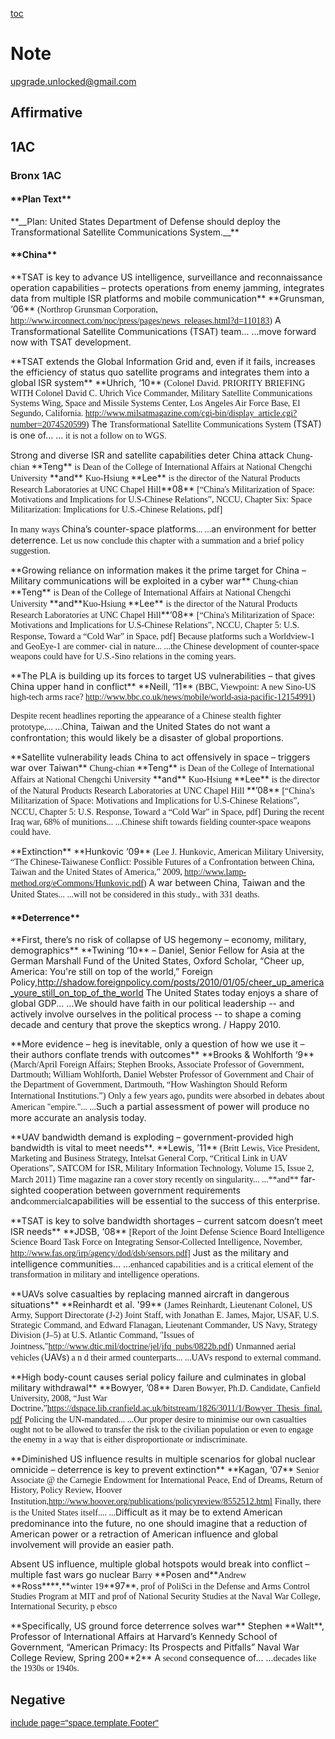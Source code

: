 [[toc]]
=Note= 
[[mailto:upgrade.unlocked@gmail.com|upgrade.unlocked@gmail.com]]
==Affirmative== 
==1AC== 
===Bronx 1AC=== 
====**Plan Text**==== 
<span style="background-color: #ffffff; font-size: 14px;">**__Plan: United States Department of Defense should deploy the Transformational Satellite Communications System.__**</span>
====**China**==== 
<span style="font-size: 14px;">**<span style="background-color: #ffffff;">TSAT is key to advance US intelligence, surveillance and reconnaissance operation capabilities – protects operations from enemy jamming, integrates data from multiple ISR platforms and mobile communication</span>**</span>
<span class="Cite" style="background-color: #ffffff; font-size: 14px;">**Grunsman, ‘06**</span>
<span style="background-color: #ffffff; font-family: 'Times New Roman'; font-size: 14px;">(Northrop Grunsman Corporation, [[http://www.irconnect.com/noc/press/pages/news_releases.html?d=110183]])</span>
<span style="background-color: #ffffff; font-size: 14px;">A Transformational Satellite Communications (TSAT) team... ...move forward now with TSAT development.</span>

<span style="font-size: 14px;">**<span style="background-color: #ffffff; text-decoration: none;">TSAT extends the Global Information Grid and, even if it fails, increases the efficiency of status quo satellite programs and integrates them into a global ISR system</span>**</span>
<span class="Cite" style="background-color: #ffffff; font-size: 14px;">**Uhrich, ‘10**</span>
<span style="background-color: #ffffff; font-family: 'Times New Roman'; font-size: 14px;">(Colonel David. PRIORITY BRIEFING WITH Colonel David C. Uhrich Vice Commander, Military Satellite Communications Systems Wing, Space and Missile Systems Center, Los Angeles Air Force Base, El Segundo, California. [[http://www.milsatmagazine.com/cgi-bin/display_article.cgi?number=2074520599]])</span>
<span style="font-size: 14px;"><span style="background-color: #ffffff;">The </span><span style="background-color: #ffffff; font-family: 'Times New Roman';">Transformational Satellite Communications System </span><span style="background-color: #ffffff;">(TSAT) is one of... ...</span><span style="background-color: #ffffff; font-family: 'Times New Roman';"> it is not a follow on to WGS.</span></span>

<span class="TagChar" style="background-color: #ffffff; font-size: 14px;">Strong and diverse ISR and satellite capabilities deter China attack</span>
<span style="font-size: 14px;"><span style="background-color: #ffffff; font-family: 'Times New Roman';">Chung-chian </span><span class="Cite" style="background-color: #ffffff;">**Teng**</span> <span style="background-color: #ffffff; font-family: 'Times New Roman';">is Dean of the College of International Affairs at National Chengchi University</span> <span class="Cite" style="background-color: #ffffff;">**and**</span> <span style="background-color: #ffffff; font-family: 'Times New Roman';">Kuo-Hsiung </span><span class="Cite" style="background-color: #ffffff;">**Lee**</span> <span style="background-color: #ffffff; font-family: 'Times New Roman';">is the director of the Natural Products Research Laboratories at UNC Chapel Hill</span><span class="Cite" style="background-color: #ffffff;">**08**</span> <span style="background-color: #ffffff; font-family: 'Times New Roman';">[“China's Militarization of Space: Motivations and Implications for U.S-Chinese Relations”, NCCU, Chapter Six: Space Militarization: Implications for U.S.-Chinese Relations, pdf]</span></span>

<span style="font-size: 14px;"><span style="background-color: #ffffff; font-family: 'Times New Roman';">In many ways </span><span style="background-color: #ffffff;">China’s counter-space platforms</span><span style="background-color: #ffffff; font-family: 'Times New Roman';">... ...</span><span style="background-color: #ffffff;">an environment for better deterrence</span><span style="background-color: #ffffff; font-family: 'Times New Roman';">. Let us now conclude this chapter with a summation and a brief policy suggestion.</span></span>

<span style="font-size: 14px;">**<span style="background-color: #ffffff;"><span class="TagChar">Growing reliance on information makes it the prime target for China – Military communications will be exploited in a cyber war</span></span>**</span>
<span style="font-size: 14px;"><span style="background-color: #ffffff; font-family: 'Times New Roman';">Chung-chian </span><span class="Cite" style="background-color: #ffffff;">**Teng**</span> <span style="background-color: #ffffff; font-family: 'Times New Roman';">is Dean of the College of International Affairs at National Chengchi University </span><span class="Cite" style="background-color: #ffffff;">**and**</span><span style="background-color: #ffffff; font-family: 'Times New Roman';">Kuo-Hsiung </span><span class="Cite" style="background-color: #ffffff;">**Lee**</span> <span style="background-color: #ffffff; font-family: 'Times New Roman';">is the director of the Natural Products Research Laboratories at UNC Chapel Hill</span><span class="Cite" style="background-color: #ffffff;">**‘08**</span></span>
<span style="background-color: #ffffff; font-family: 'Times New Roman'; font-size: 14px;">[“China's Militarization of Space: Motivations and Implications for U.S-Chinese Relations”, NCCU, Chapter 5: U.S. Response, Toward a “Cold War” in Space, pdf]</span>
<span style="background-color: #ffffff; font-family: 'Times New Roman'; font-size: 14px;">Because platforms such a Worldview-1 and GeoEye-1 are commer- cial in nature... ...the Chinese development of counter-space weapons could have for U.S.-Sino relations in the coming years.</span>

<span style="font-size: 14px;">**<span style="background-color: #ffffff;">The PLA is building up its forces to target US vulnerabilities – that gives China upper hand in conflict</span>**</span>
<span class="Cite" style="background-color: #ffffff; font-size: 14px;">**Neill, ‘11**</span>
<span style="background-color: #ffffff; font-family: 'Times New Roman'; font-size: 14px;">(BBC, Viewpoint: A new Sino-US high-tech arms race? [[http://www.bbc.co.uk/news/mobile/world-asia-pacific-12154991]])</span>

<span style="font-size: 14px;"><span style="background-color: #ffffff; font-family: 'Times New Roman';">Despite recent headlines reporting the appearance of a Chinese stealth fighter prototype,... </span><span style="background-color: #ffffff;">...China, Taiwan and the United States do not want a confrontation; this would likely be a disaster of global proportions.</span></span>

<span style="font-size: 14px;">**<span style="background-color: #ffffff;">Satellite vulnerability leads China to act offensively in space – triggers war over Taiwan</span>**</span>
<span style="font-size: 14px;"><span style="background-color: #ffffff; font-family: 'Times New Roman';">Chung-chian </span><span class="Cite" style="background-color: #ffffff;">**Teng**</span> <span style="background-color: #ffffff; font-family: 'Times New Roman';">is Dean of the College of International Affairs at National Chengchi University </span><span class="Cite" style="background-color: #ffffff;">**and**</span> <span style="background-color: #ffffff; font-family: 'Times New Roman';">Kuo-Hsiung </span><span class="Cite" style="background-color: #ffffff;">**Lee**</span> <span style="background-color: #ffffff; font-family: 'Times New Roman';">is the director of the Natural Products Research Laboratories at UNC Chapel Hill </span><span class="Cite" style="background-color: #ffffff;">**’08**</span> <span style="background-color: #ffffff; font-family: 'Times New Roman';">[“China's Militarization of Space: Motivations and Implications for U.S-Chinese Relations”, NCCU, Chapter 5: U.S. Response, Toward a “Cold War” in Space, pdf]</span></span>
<span style="background-color: #ffffff; font-family: 'Times New Roman'; font-size: 14px;">During the recent Iraq war, 68% of munitions... ...Chinese shift towards fielding counter-space weapons could have.</span>

<span style="font-size: 14px;">**<span style="background-color: #ffffff;">Extinction</span>**</span>
<span class="Cite" style="background-color: #ffffff; font-size: 14px;">**Hunkovic ‘09**</span>
<span style="background-color: #ffffff; font-family: 'Times New Roman'; font-size: 14px;">(Lee J. Hunkovic, American Military University, “The Chinese-Taiwanese Conflict: Possible Futures of a Confrontation between China, Taiwan and the United States of America,” 2009, [[http://www.lamp-method.org/eCommons/Hunkovic.pdf]])</span>
<span style="font-size: 14px;"><span style="background-color: #ffffff;">A war between China, Taiwan and the U</span><span style="background-color: #ffffff; font-family: 'Times New Roman';">nited </span><span style="background-color: #ffffff;">S</span><span style="background-color: #ffffff; font-family: 'Times New Roman';">tates... ...will not be considered in this study., with 331 deaths.</span></span>
====**Deterrence**==== 
<span style="font-size: 14px;">**<span style="background-color: #ffffff;">First, there’s no risk of collapse of US hegemony – economy, military, demographics</span>**</span>
<span style="font-size: 14px;"><span class="Cite" style="background-color: #ffffff;">**Twining ‘10**</span><span style="background-color: #ffffff;"> – Daniel, Senior Fellow for Asia at the German Marshall Fund of the United States, Oxford Scholar, “Cheer up, America: You're still on top of the world,” Foreign Policy,[[http://shadow.foreignpolicy.com/posts/2010/01/05/cheer_up_america_youre_still_on_top_of_the_world]]</span></span>
<span style="background-color: #ffffff; font-size: 14px;">The United States today enjoys a share of global GDP... ...We should have faith in our political leadership -- and actively involve ourselves in the political process -- to shape a coming decade and century that prove the skeptics wrong. / Happy 2010.</span>

<span style="font-size: 14px;">**<span style="background-color: #ffffff;">More evidence – heg is inevitable, only a question of how we use it – their authors conflate trends with outcomes</span>**</span>
<span class="Cite" style="background-color: #ffffff; font-size: 14px;">**Brooks & Wohlforth ‘9**</span>
<span style="background-color: #ffffff; font-family: 'Times New Roman'; font-size: 14px;">(March/April Foreign Affairs; Stephen Brooks, Associate Professor of Government, Dartmouth; William Wohlforth, Daniel Webster Professor of Government and Chair of the Department of Government, Dartmouth, “How Washington Should Reform International Institutions.”)</span>
<span style="font-size: 14px;"><span style="background-color: #ffffff; font-family: 'Times New Roman';">Only a few years ago, pundits were absorbed in debates about American "empire."... ...</span><span style="background-color: #ffffff;">Such a partial assessment of power will produce no more accurate an analysis today.</span></span>

<span style="font-size: 14px;">**<span style="background-color: #ffffff;">UAV bandwidth demand is exploding – government-provided high bandwidth is vital to meet needs</span>**<span style="background-color: #ffffff;">.</span></span>
<span class="Cite" style="background-color: #ffffff; font-size: 14px;">**Lewis, ’11** </span>
<span style="background-color: #ffffff; font-family: 'Times New Roman'; font-size: 14px;">(Britt Lewis, Vice President, Marketing and Business Strategy, Intelsat General Corp, “Critical Link in UAV Operations”, SATCOM for ISR, Military Information Technology, Volume 15, Issue 2, March 2011)</span>
<span style="font-size: 14px;"><span style="background-color: #ffffff; font-family: 'Times New Roman';">Time magazine ran a cover story recently on singularity... ...**and** </span><span style="background-color: #ffffff;">far-sighted cooperation between government requirements and</span><span style="background-color: #ffffff; font-family: 'Times New Roman';">commercial</span><span style="background-color: #ffffff;">capabilities will be essential to the success of this enterprise.</span></span>

<span style="font-size: 14px;">**<span style="background-color: #ffffff;">TSAT is key to solve bandwidth shortages – current satcom doesn’t meet ISR needs</span>**</span>
<span style="font-size: 14px;"><span class="Cite" style="background-color: #ffffff;">**JDSB, ‘08**</span> <span style="background-color: #ffffff; font-family: 'Times New Roman';">[Report of the Joint Defense Science Board Intelligence Science Board Task Force on Integrating Sensor-Collected Intelligence, November, [[http://www.fas.org/irp/agency/dod/dsb/sensors.pdf]]]</span></span>
<span style="font-size: 14px;"><span style="background-color: #ffffff;">Just as the military and intelligence communities... ...</span><span style="background-color: #ffffff; font-family: 'Times New Roman';">enhanced capabilities and is a critical element of the transformation in military and intelligence operations.</span></span>

<span style="font-size: 14px;">**<span style="background-color: #ffffff;">UAVs solve casualties by replacing manned aircraft in dangerous situations</span>**</span>
<span class="Cite" style="background-color: #ffffff; font-size: 14px;">**Reinhardt et al. '99**</span>
<span style="background-color: #ffffff; font-family: 'Times New Roman'; font-size: 14px;">(James Reinhardt, Lieutenant Colonel, US Army, Support Directorate (J-2) Joint Staff, with Jonathan E. James, Major, USAF, U.S. Strategic Command, and Edward Flanagan, Lieutenant Commander, US Navy, Strategy Division (J–5) at U.S. Atlantic Command, "Issues of Jointness,"[[http://www.dtic.mil/doctrine/jel/jfq_pubs/0822b.pdf]])</span>
<span style="font-size: 14px;"><span style="background-color: #ffffff; font-family: 'Times New Roman';">Unmanned aerial vehicles (</span><span style="background-color: #ffffff;">UAVs</span><span style="background-color: #ffffff; font-family: 'Times New Roman';">) a n d their armed counterparts... ...UAVs respond to external command.</span></span>

<span style="font-size: 14px;">**<span style="background-color: #ffffff;">High body-count causes serial policy failure and culminates in global military withdrawal</span>**</span>
<span class="Cite" style="background-color: #ffffff; font-size: 14px;">**Bowyer, ’08**</span>
<span style="background-color: #ffffff; font-family: 'Times New Roman'; font-size: 14px;">Daren Bowyer, Ph.D. Candidate, Canfield University, 2008, “Just War Doctrine,”[[https://dspace.lib.cranfield.ac.uk/bitstream/1826/3011/1/Bowyer_Thesis_final.pdf]]</span>
<span style="background-color: #ffffff; font-family: 'Times New Roman'; font-size: 14px;">Policing the UN-mandated... ...Our proper desire to minimise our own casualties ought not to be allowed to transfer the risk to the civilian population or even to engage the enemy in a way that is either disproportionate or indiscriminate.</span>

<span style="font-size: 14px;">**<span style="background-color: #ffffff;">Diminished US influence results in multiple scenarios for global nuclear omnicide – deterrence is key to prevent extinction</span>**</span>
<span class="Cite" style="background-color: #ffffff; font-size: 14px;">**Kagan, ‘07**</span>
<span style="background-color: #ffffff; font-family: 'Times New Roman'; font-size: 14px;">Senior Associate @ the Carnegie Endowment for International Peace, End of Dreams, Return of History, Policy Review, Hoover Institution,[[http://www.hoover.org/publications/policyreview/8552512.html]]</span>
<span style="font-size: 14px;"><span style="background-color: #ffffff; font-family: 'Times New Roman';">Finally, there is the United States itself.... ...</span><span style="background-color: #ffffff;">Difficult as it may be to extend American predominance into the future, no one should imagine that a reduction of American power or a retraction of American influence and global involvement will provide an easier path.</span></span>

<span style="background-color: #ffffff; font-size: 14px;">Absent US influence, multiple global hotspots would break into conflict – multiple fast wars go nuclear</span>
<span style="font-size: 14px;"><span style="background-color: #ffffff; font-family: 'Times New Roman';">Barry </span><span class="Cite" style="background-color: #ffffff;">**Posen and**</span><span style="background-color: #ffffff; font-family: 'Times New Roman';">Andrew </span><span class="Cite" style="background-color: #ffffff;">**Ross**</span>**<span style="background-color: #ffffff; font-family: 'Times New Roman';">,</span>**<span style="background-color: #ffffff; font-family: 'Times New Roman';">winter 19</span><span class="Cite" style="background-color: #ffffff;">**97**</span><span style="background-color: #ffffff; font-family: 'Times New Roman';">, prof of PoliSci in the Defense and Arms Control Studies Program at MIT and prof of National Security Studies at the Naval War College, International Security, p ebsco</span></span>

<span style="font-size: 14px;">**<span style="background-color: #ffffff;">Specifically, US ground force deterrence solves war</span>**</span>
<span style="font-size: 14px;"><span style="background-color: #ffffff;">Stephen </span><span class="Cite" style="background-color: #ffffff;">**Walt**</span><span style="background-color: #ffffff;">, Professor of International Affairs at Harvard’s Kennedy School of Government, “American Primacy: Its Prospects and Pitfalls” Naval War College Review, Spri</span><span style="background-color: #ffffff;">ng 200</span><span class="Cite" style="background-color: #ffffff;">**2**</span></span>
<span style="font-size: 14px;"><span style="background-color: #ffffff;">A</span><span style="background-color: #ffffff; font-family: 'Times New Roman';"> second </span><span style="background-color: #ffffff;">consequence of... ...</span><span style="background-color: #ffffff; font-family: 'Times New Roman';">decades like the 1930s or 1940s.</span></span>
==<span style="font-family: Arial,Helvetica,sans-serif;">Negative</span>== 







<span style="font-family: Arial,Helvetica,sans-serif;">[[include page="space.template.Footer"]] </span>